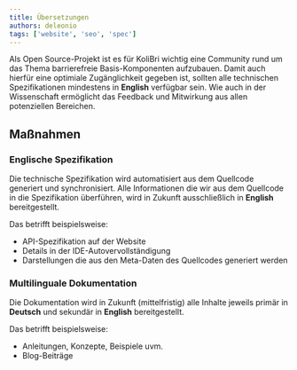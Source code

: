 ```yaml
---
title: Übersetzungen
authors: deleonio
tags: ['website', 'seo', 'spec']
---
```


Als Open Source-Projekt ist es für KoliBri wichtig eine Community rund
um das Thema barrierefreie Basis-Komponenten aufzubauen. Damit auch hierfür
eine optimiale Zugänglichkeit gegeben ist, sollten alle technischen
Spezifikationen mindestens in **English** verfügbar sein. Wie auch in der
Wissenschaft ermöglicht das Feedback und Mitwirkung aus allen potenziellen
Bereichen.

## Maßnahmen

### Englische Spezifikation

Die technische Spezifikation wird automatisiert aus dem Quellcode generiert
und synchronisiert. Alle Informationen die wir aus dem Quellcode in die
Spezifikation überführen, wird in Zukunft ausschließlich in **English**
bereitgestellt.

Das betrifft beispielsweise:

- API-Spezifikation auf der Website
- Details in der IDE-Autovervollständigung
- Darstellungen die aus den Meta-Daten des Quellcodes generiert werden

### Multilinguale Dokumentation

Die Dokumentation wird in Zukunft (mittelfristig) alle Inhalte jeweils primär in
**Deutsch** und sekundär in **English** bereitgestellt.

Das betrifft beispielsweise:

- Anleitungen, Konzepte, Beispiele uvm.
- Blog-Beiträge

